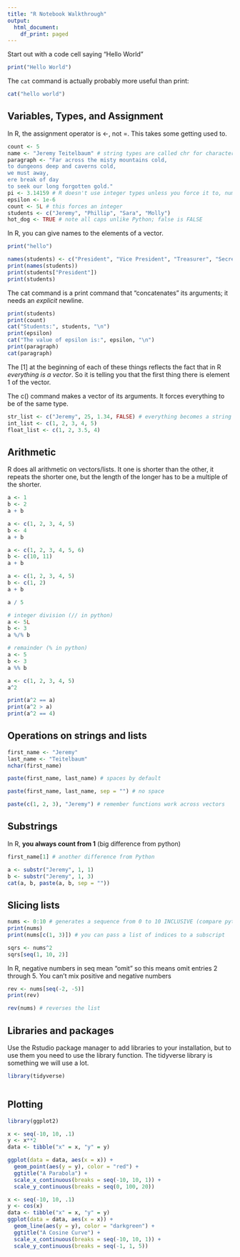 ```yaml
---
title: "R Notebook Walkthrough"
output:
  html_document:
    df_print: paged
---
```


Start out with a code cell saying "Hello World"

```r
print("Hello World")
```
The `cat` command is actually probably more useful than print:
```r
cat("hello world")
```
## Variables, Types, and Assignment

In R, the assignment operator is <-, not =.  This takes some getting used to.

```r
count <- 5
name <- "Jeremy Teitelbaum" # string types are called chr for character
paragraph <- "Far across the misty mountains cold,
to dungeons deep and caverns cold,
we must away,
ere break of day
to seek our long forgotten gold."
pi <- 3.14159 # R doesn't use integer types unless you force it to, numbers are "num" # nolint: line_length_linter.
epsilon <- 1e-6
count <- 5L # this forces an integer
students <- c("Jeremy", "Phillip", "Sara", "Molly")
hot_dog <- TRUE # note all caps unlike Python; false is FALSE
```
In R, you can give names to the elements of a vector.
```r
print("hello")
```

```r
names(students) <- c("President", "Vice President", "Treasurer", "Secretary")
print(names(students))
print(students["President"])
print(students)
```



The cat command is a print command that "concatenates" its arguments; it needs an *explicit* newline.
```r
print(students)
print(count)
cat("Students:", students, "\n")
print(epsilon)
cat("The value of epsilon is:", epsilon, "\n")
print(paragraph)
cat(paragraph)
```
The [1] at the beginning of each of these things reflects the fact that in R *everything is a vector*.  So it is telling you that the first thing there is element 1 of the vector.

The c() command makes a vector of its arguments.  It forces everything to be of the same type.

```r
str_list <- c("Jeremy", 25, 1.34, FALSE) # everything becomes a string
int_list <- c(1, 2, 3, 4, 5)
float_list <- c(1, 2, 3.5, 4)
```
## Arithmetic

R does all arithmetic on vectors/lists.  It one is shorter than the other, it repeats the shorter one, but the length of the longer has to be a multiple of the shorter.

```r
a <- 1
b <- 2
a + b
```

```r
a <- c(1, 2, 3, 4, 5)
b <- 4
a + b
```

```r
a <- c(1, 2, 3, 4, 5, 6)
b <- c(10, 11)
a + b
```

```r
a <- c(1, 2, 3, 4, 5)
b <- c(1, 2)
a + b
```

```r
a / 5
```

```r
# integer division (// in python)
a <- 5L
b <- 3
a %/% b
```

```r
# remainder (% in python)
a <- 5
b <- 3
a %% b
```

```r
a <- c(1, 2, 3, 4, 5)
a^2
```

```r
print(a^2 == a)
print(a^2 > a)
print(a^2 == 4)
```
## Operations on strings and lists

```r
first_name <- "Jeremy"
last_name <- "Teitelbaum"
nchar(first_name)
```

```r
paste(first_name, last_name) # spaces by default
```

```r
paste(first_name, last_name, sep = "") # no space
```

```r
paste(c(1, 2, 3), "Jeremy") # remember functions work across vectors
```
## Substrings

In R, **you always count from 1** (big difference from python)
```r
first_name[1] # another difference from Python
```
```r
a <- substr("Jeremy", 1, 1)
b <- substr("Jeremy", 1, 3)
cat(a, b, paste(a, b, sep = ""))
```
## Slicing lists

```r
nums <- 0:10 # generates a sequence from 0 to 10 INCLUSIVE (compare python)
print(nums)
print(nums[c(1, 3)]) # you can pass a list of indices to a subscript
```
```r
sqrs <- nums^2
sqrs[seq(1, 10, 2)]
```
In R, negative numbers in seq mean "omit" so this means omit entries 2 through 5. You can't mix positive and negative numbers
```r
rev <- nums[seq(-2, -5)]
print(rev)
```
```r
rev(nums) # reverses the list
```

## Libraries and packages

Use the Rstudio package manager to add libraries to your installation, but to use them you need to use the library function.
The tidyverse library is something we will use a lot.

```r
library(tidyverse)
```
```r

```

## Plotting
```r
library(ggplot2)
```


```r
x <- seq(-10, 10, .1)
y <- x**2
data <- tibble("x" = x, "y" = y)
```

```r
ggplot(data = data, aes(x = x)) +
  geom_point(aes(y = y), color = "red") +
  ggtitle("A Parabola") +
  scale_x_continuous(breaks = seq(-10, 10, 1)) +
  scale_y_continuous(breaks = seq(0, 100, 20))
```



```r
x <- seq(-10, 10, .1)
y <- cos(x)
data <- tibble("x" = x, "y" = y)
ggplot(data = data, aes(x = x)) +
  geom_line(aes(y = y), color = "darkgreen") +
  ggtitle("A Cosine Curve") +
  scale_x_continuous(breaks = seq(-10, 10, 1)) +
  scale_y_continuous(breaks = seq(-1, 1, 5))
```

